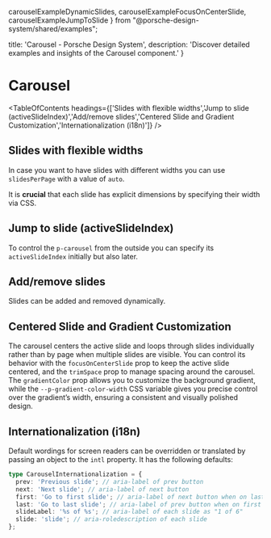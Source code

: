   carouselExampleDynamicSlides,
  carouselExampleFocusOnCenterSlide,
  carouselExampleJumpToSlide
} from "@porsche-design-system/shared/examples";

  title: 'Carousel - Porsche Design System',
  description: 'Discover detailed examples and insights of the Carousel component.'
}

# Carousel <ComponentStatus tagName="p-carousel"></ComponentStatus>

<TableOfContents headings={['Slides with flexible widths','Jump to slide (activeSlideIndex)','Add/remove slides','Centered Slide and Gradient Customization','Internationalization (i18n)']} />

## Slides with flexible widths

In case you want to have slides with different widths you can use `slidesPerPage` with a value of `auto`.

<Notification heading="Attention" heading-tag="h3" state="warning">
  It is <strong>crucial</strong> that each slide has explicit dimensions by specifying their width via CSS.
</Notification>

<ComponentStory story={carouselStoryFlexibleWidths} />

## Jump to slide (activeSlideIndex)

To control the `p-carousel` from the outside you can specify its `activeSlideIndex` initially but also later.

<ComponentExample codeSample={carouselExampleJumpToSlide} />

## Add/remove slides

Slides can be added and removed dynamically.

<ComponentExample codeSample={carouselExampleDynamicSlides} />

## Centered Slide and Gradient Customization

The carousel centers the active slide and loops through slides individually rather than by page when multiple slides are
visible. You can control its behavior with the `focusOnCenterSlide` prop to keep the active slide centered, and the
`trimSpace` prop to manage spacing around the carousel. The `gradientColor` prop allows you to customize the background
gradient, while the `--p-gradient-color-width` CSS variable gives you precise control over the gradient’s width,
ensuring a consistent and visually polished design.

<ComponentExample codeSample={carouselExampleFocusOnCenterSlide} />

## Internationalization (i18n)

Default wordings for screen readers can be overridden or translated by passing an object to the `intl` property.
It has the following defaults:

```ts
type CarouselInternationalization = {
  prev: 'Previous slide'; // aria-label of prev button
  next: 'Next slide'; // aria-label of next button
  first: 'Go to first slide'; // aria-label of next button when on last slide
  last: 'Go to last slide'; // aria-label of prev button when on first slide
  slideLabel: '%s of %s'; // aria-label of each slide as "1 of 6"
  slide: 'slide'; // aria-roledescription of each slide
};
```

<ComponentStory story={carouselStoryIntl} />
